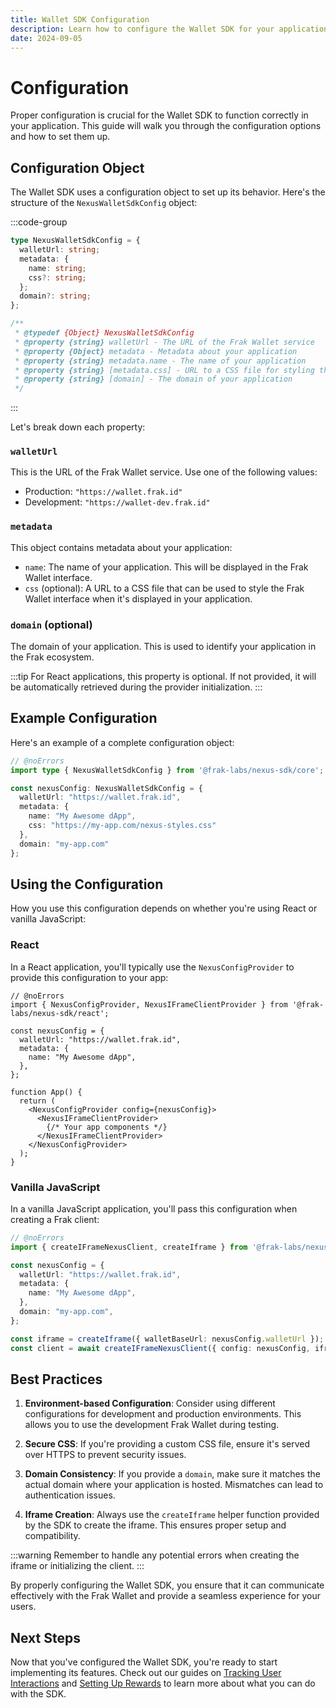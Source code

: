 ```yaml
---
title: Wallet SDK Configuration
description: Learn how to configure the Wallet SDK for your application
date: 2024-09-05
---
```


# Configuration

Proper configuration is crucial for the Wallet SDK to function correctly in your application. This guide will walk you through the configuration options and how to set them up.

## Configuration Object

The Wallet SDK uses a configuration object to set up its behavior. Here's the structure of the `NexusWalletSdkConfig` object:

:::code-group

```ts twoslash [TypeScript]
type NexusWalletSdkConfig = {
  walletUrl: string;
  metadata: {
    name: string;
    css?: string;
  };
  domain?: string;
};
```

```js [JavaScript]
/**
 * @typedef {Object} NexusWalletSdkConfig
 * @property {string} walletUrl - The URL of the Frak Wallet service
 * @property {Object} metadata - Metadata about your application
 * @property {string} metadata.name - The name of your application
 * @property {string} [metadata.css] - URL to a CSS file for styling the Frak Wallet interface
 * @property {string} [domain] - The domain of your application
 */
```

:::

Let's break down each property:

### `walletUrl`

This is the URL of the Frak Wallet service. Use one of the following values:

- Production: `"https://wallet.frak.id"`
- Development: `"https://wallet-dev.frak.id"`

### `metadata`

This object contains metadata about your application:

- `name`: The name of your application. This will be displayed in the Frak Wallet interface.
- `css` (optional): A URL to a CSS file that can be used to style the Frak Wallet interface when it's displayed in your application.

### `domain` (optional)

The domain of your application. This is used to identify your application in the Frak ecosystem.

:::tip
For React applications, this property is optional. If not provided, it will be automatically retrieved during the provider initialization.
:::

## Example Configuration

Here's an example of a complete configuration object:

```ts twoslash
// @noErrors
import type { NexusWalletSdkConfig } from '@frak-labs/nexus-sdk/core';

const nexusConfig: NexusWalletSdkConfig = {
  walletUrl: "https://wallet.frak.id",
  metadata: {
    name: "My Awesome dApp",
    css: "https://my-app.com/nexus-styles.css"
  },
  domain: "my-app.com"
};
```

## Using the Configuration

How you use this configuration depends on whether you're using React or vanilla JavaScript:

### React

In a React application, you'll typically use the `NexusConfigProvider` to provide this configuration to your app:

```tsx twoslash
// @noErrors
import { NexusConfigProvider, NexusIFrameClientProvider } from '@frak-labs/nexus-sdk/react';

const nexusConfig = {
  walletUrl: "https://wallet.frak.id",
  metadata: {
    name: "My Awesome dApp",
  },
};

function App() {
  return (
    <NexusConfigProvider config={nexusConfig}>
      <NexusIFrameClientProvider>
        {/* Your app components */}
      </NexusIFrameClientProvider>
    </NexusConfigProvider>
  );
}
```

### Vanilla JavaScript

In a vanilla JavaScript application, you'll pass this configuration when creating a Frak client:

```ts twoslash
// @noErrors
import { createIFrameNexusClient, createIframe } from '@frak-labs/nexus-sdk/core';

const nexusConfig = {
  walletUrl: "https://wallet.frak.id",
  metadata: {
    name: "My Awesome dApp",
  },
  domain: "my-app.com",
};

const iframe = createIframe({ walletBaseUrl: nexusConfig.walletUrl });
const client = await createIFrameNexusClient({ config: nexusConfig, iframe });
```

## Best Practices

1. **Environment-based Configuration**: Consider using different configurations for development and production environments. This allows you to use the development Frak Wallet during testing.

2. **Secure CSS**: If you're providing a custom CSS file, ensure it's served over HTTPS to prevent security issues.

3. **Domain Consistency**: If you provide a `domain`, make sure it matches the actual domain where your application is hosted. Mismatches can lead to authentication issues.

4. **Iframe Creation**: Always use the `createIframe` helper function provided by the SDK to create the iframe. This ensures proper setup and compatibility.

:::warning
Remember to handle any potential errors when creating the iframe or initializing the client.
:::

By properly configuring the Wallet SDK, you ensure that it can communicate effectively with the Frak Wallet and provide a seamless experience for your users.

## Next Steps

Now that you've configured the Wallet SDK, you're ready to start implementing its features. Check out our guides on [Tracking User Interactions](/wallet-sdk/core-concepts/interactions) and [Setting Up Rewards](/wallet-sdk/core-concepts/rewards-and-campaigns) to learn more about what you can do with the SDK.
